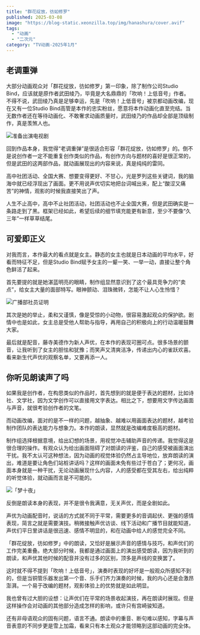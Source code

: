 ```yaml
---
title: "群花绽放，彷如修罗"
published: 2025-03-08
image: "https://blog-static.xeonzilla.top/img/hanashura/cover.avif"
tags:
  - "动画"
  - "二次元"
category: "TV动画-2025年1月"
---
```


## 老调重弹
大部分动画观众对「群花绽放，彷如修罗」第一印象，除了制作公司Studio Bind，应该就是原作者武田绫乃，毕竟是大名鼎鼎的「吹响！上低音号」作者。不得不说，武田绫乃真是足够幸运，先是「吹响！上低音号」被京都动画改编，现在又有一位Studio Bind高管是本作的忠实粉丝，愿意将本作动画化直至完结。当无数作者还在等待动画化、不敢奢求动画质量时，武田绫乃的作品却全部是顶级制作，真是羡煞人也。

<Image src="https://blog-static.xeonzilla.top/img/hanashura/01.avif" alt="准备出演电视剧" format="avif" quality="high" inferSize />

回到作品本身，我觉得“老调重弹”是很适合形容「群花绽放，彷如修罗」的。倒不是说创作者一定不能重复创作类似的作品，有创作方向与题材的喜好是很正常的，但是武田的这两部作品，就动画展现出的内容来说，真是纯纯的雷同。

高中社团活动、全国大赛、想要变得更好、不甘心，光是罗列这些关键词，我的脑海中就已经浮现出了画面。更不用说声优切实地把台词喊出来，配上“酸涩又痛苦”的神情，观影的时候我直接笑出了声。

人生不止高中，高中不止社团活动，社团活动也不止全国大赛，但是武田确实是一条路走到了黑。框架已经如此，希望后续的细节填充能更有新意，至少不要像“久三年”一样草草结尾。

## 可爱即正义
对我而言，本作最大的看点就是女主。静态的女主也就是日本动画的平均水平，好看而特征不足，但是Studio Bind赋予女主的一颦一笑、一举一动，直接让整个角色鲜活了起来。

首先要提的就是她湛蓝明亮的眼睛，制作组显然意识到了这个最具竞争力的“卖点”，给女主大量的面部特写。眼神颤动、泪珠微转，怎能不让人心生怜惜？

<Image src="https://blog-static.xeonzilla.top/img/hanashura/02.avif" alt="广播部社员证明" format="avif" quality="high" inferSize />

其次是她的举止，柔和又谨慎，像是受惊的小动物，很容易激起观众的保护欲。剧情中也是如此，女主总是受他人帮助与指导，再用自己的积极向上的行动温暖鼓舞大家。

最后就是配音，藤寺美德作为新人声优，在本作的表现可圈可点。很多场景的颤音，让我听到了女主的胆怯和犹豫；而笑声又清爽洁净，传递出内心的雀跃欢喜。看来新生代声优的观察名单，又要再添一人。

## 你听见朗读声了吗
如果我是创作者，在构思类似的作品时，首先想到的就是便于表达的题材，比如诗社、文学社，因为文学创作可以直接用文字表达。相比之下，想要用文字传达画面与声音，就很考验创作者的文笔。

而动画改编，面对的是不一样的问题，越抽象、越难以用画面表达的题材，越考验制作团队的表达能力与想象力。本作的朗读，显然就是改编难度极高的题材。

制作组选择根据意境，给出幻想的场景，用视觉冲击辅助声音的传递。我觉得这是很合理的操作。有观众认为给出画面阻碍了对朗读的评鉴，自己的感受被画面演出干扰。我不太认可这种想法，因为动画的视觉体验仍然占主导地位，放弃朗读的演出，难道是要让角色们站桩讲话吗？这样的画面未免有些过于苍白了；更何况，画面本身就是一种干扰，无论动画展现什么内容，人的感受都在受其左右，给出纯粹的听觉体验，就动画而言是不可能的。

<Image src="https://blog-static.xeonzilla.top/img/hanashura/03.avif" alt="「梦十夜」" format="avif" quality="high" inferSize />

反倒是朗读本身的表现，并不是很令我满意，无关声优，而是全剧如此。

声优为动画配音时，说话的方式就不同于平常，需要更多的音调起伏、更强的感情表现，简言之就是需要演技。稍微接触声优访谈、线下活动和广播节目就能知道，声优们平日里讲话是很迅速、感情不明显的，和在动画中给人的感觉完全不同。

「群花绽放，彷如修罗」中的朗读，又恰好是展示声音的感情与技巧，和声优们的工作完美重叠。绝大部分时候，我都是通过画面上的演出感受朗读，因为我听到的朗读，和声优其他时候的配音并没有过多的区别，顶多是声线的变换罢了。

这时就不得不提到「吹响！上低音号」，演奏时表现的好坏是一般观众所感知不到的，但是当铜管乐器发出第一个音、乐手们齐力演奏的时候，我的内心还是会激昂澎湃。一个易于改编的题材，观影体验上的优势就是如此明显。

我也曾有过大胆的设想：让声优们在平常的场景收起演技，再在朗读时展现。但是这样操作会对动画的其他部分造成怎样的影响，或许只有宫崎骏知道。

还有非母语观众的固有问题，语言不通。朗读中的重音、断句难以感知，字幕与声音表意的不同步更是雪上加霜，看来只有本土观众才能领略到这部动画的完全体。
